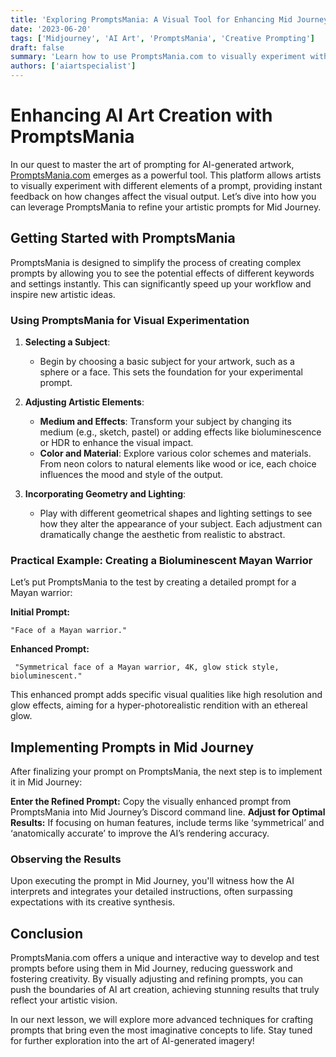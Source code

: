 ```yaml
---
title: 'Exploring PromptsMania: A Visual Tool for Enhancing Mid Journey Prompts'
date: '2023-06-20'
tags: ['Midjourney', 'AI Art', 'PromptsMania', 'Creative Prompting']
draft: false
summary: 'Learn how to use PromptsMania.com to visually experiment with and refine Mid Journey prompts. This guide demonstrates how to manipulate various artistic elements to achieve specific visual outcomes before applying them in Mid Journey.'
authors: ['aiartspecialist']
---
```


# Enhancing AI Art Creation with PromptsMania

In our quest to master the art of prompting for AI-generated artwork, [PromptsMania.com](https://promptomania.com/prompt-builder/) emerges as a powerful tool. This platform allows artists to visually experiment with different elements of a prompt, providing instant feedback on how changes affect the visual output. Let’s dive into how you can leverage PromptsMania to refine your artistic prompts for Mid Journey.

## Getting Started with PromptsMania

PromptsMania is designed to simplify the process of creating complex prompts by allowing you to see the potential effects of different keywords and settings instantly. This can significantly speed up your workflow and inspire new artistic ideas.

### Using PromptsMania for Visual Experimentation

1. **Selecting a Subject**:

   - Begin by choosing a basic subject for your artwork, such as a sphere or a face. This sets the foundation for your experimental prompt.

2. **Adjusting Artistic Elements**:

   - **Medium and Effects**: Transform your subject by changing its medium (e.g., sketch, pastel) or adding effects like bioluminescence or HDR to enhance the visual impact.
   - **Color and Material**: Explore various color schemes and materials. From neon colors to natural elements like wood or ice, each choice influences the mood and style of the output.

3. **Incorporating Geometry and Lighting**:
   - Play with different geometrical shapes and lighting settings to see how they alter the appearance of your subject. Each adjustment can dramatically change the aesthetic from realistic to abstract.

### Practical Example: Creating a Bioluminescent Mayan Warrior

Let’s put PromptsMania to the test by creating a detailed prompt for a Mayan warrior:

**Initial Prompt:**

```plaintext
"Face of a Mayan warrior."
```

**Enhanced Prompt:**

```plaintext
 "Symmetrical face of a Mayan warrior, 4K, glow stick style, bioluminescent."
```

This enhanced prompt adds specific visual qualities like high resolution and glow effects, aiming for a hyper-photorealistic rendition with an ethereal glow.

## Implementing Prompts in Mid Journey

After finalizing your prompt on PromptsMania, the next step is to implement it in Mid Journey:

**Enter the Refined Prompt:** Copy the visually enhanced prompt from PromptsMania into Mid Journey’s Discord command line.
**Adjust for Optimal Results:** If focusing on human features, include terms like ‘symmetrical’ and ‘anatomically accurate’ to improve the AI’s rendering accuracy.

### Observing the Results

Upon executing the prompt in Mid Journey, you'll witness how the AI interprets and integrates your detailed instructions, often surpassing expectations with its creative synthesis.

## Conclusion

PromptsMania.com offers a unique and interactive way to develop and test prompts before using them in Mid Journey, reducing guesswork and fostering creativity. By visually adjusting and refining prompts, you can push the boundaries of AI art creation, achieving stunning results that truly reflect your artistic vision.

In our next lesson, we will explore more advanced techniques for crafting prompts that bring even the most imaginative concepts to life. Stay tuned for further exploration into the art of AI-generated imagery!
